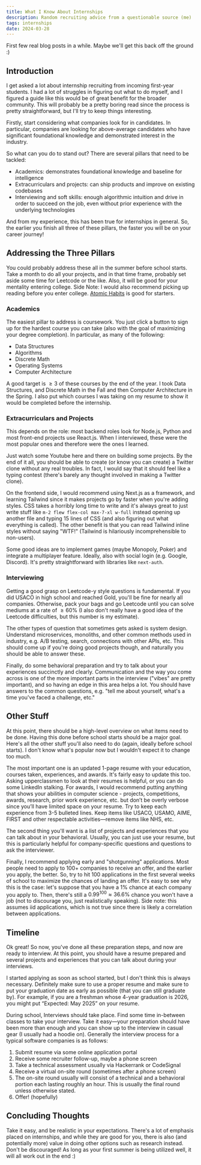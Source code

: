 ```yaml
---
title: What I Know About Internships
description: Random recruiting advice from a questionable source (me)
tags: internships
date: 2024-03-28
---
```


First few real blog posts in a while. Maybe we'll get this back off the ground :)

## Introduction

I get asked a lot about internship recruiting from incoming first-year students.
I had a lot of struggles in figuring out what to do myself, and I figured a
guide like this would be of great benefit for the broader community. This will
probably be a pretty boring read since the process is pretty straightforward,
but I'll try to keep things interesting.

Firstly, start considering what companies look for in candidates. In particular,
companies are looking for above-average candidates who have significant
foundational knowledge and demonstrated interest in the industry.

So what can you do to stand out? There are several pillars that need to be
tackled:

- Academics: demonstrates foundational knowledge and baseline for intelligence
- Extracurriculars and projects: can ship products and improve on existing
  codebases
- Interviewing and soft skills: enough algorithmic intuition and drive in order
  to succeed on the job, even without prior experience with the underlying
  technologies

And from my experience, this has been true for internships in general. So, the
earlier you finish all three of these pillars, the faster you will be on your
career journey!

## Addressing the Three Pillars

You could probably address these all in the summer before school starts. Take a
month to do all your projects, and in that time frame, probably set aside some
time for Leetcode or the like. Also, it will be good for your mentality entering
college. Side Note: I would also recommend picking up reading before you enter
college. [Atomic Habits](https://amzn.to/3xcjxGW) is good for starters.

### Academics

The easiest pillar to address is coursework. You just click a button to sign up
for the hardest course you can take (also with the goal of maximizing your
degree completion). In particular, as many of the following:

- Data Structures
- Algorithms
- Discrete Math
- Operating Systems
- Computer Architecture

A good target is $\geq 3$ of these courses by the end of the year. I took Data
Structures, and Discrete Math in the Fall and then Computer Architecture in the
Spring. I also put which courses I was taking on my resume to show it would be
completed before the internship.

### Extracurriculars and Projects

This depends on the role: most backend roles look for Node.js, Python and most
front-end projects use React.js. When I interviewed, these were the most popular
ones and therefore were the ones I learned.

Just watch some Youtube here and there on building some projects. By the end of
it all, you should be able to create (or know you can create) a Twitter clone
without any real troubles. In fact, I would say that it should feel like a
typing contest (there's barely any thought involved in making a Twitter clone).

On the frontend side, I would recommend using Next.js as a framework, and
learning Tailwind since it makes projects go by faster when you're adding
styles. CSS takes a horribly long time to write and it's always great to just
write stuff like `m-2 flew flex-col max-7-xl w-full` instead opening up another
file and typing 15 lines of CSS (and also figuring out what everything is
called). The other benefit is that you can read Tailwind inline styles without
saying "WTF!" (Tailwind is hilariously incomprehensible to non-users).

Some good ideas are to implement games (maybe Monopoly, Poker) and integrate a
multiplayer feature. Ideally, also with social login (e.g. Google, Discord).
It's pretty straightforward with libraries like `next-auth`.

### Interviewing

Getting a good grasp on Leetcode-y style questions is fundamental. If you did
USACO in high school and reached Gold, you'll be fine for nearly all companies.
Otherwise, pack your bags and go Leetcode until you can solve mediums at a rate
of $\geq 60\%$ (I also don't really have a good idea of the Leetcode
difficulties, but this number is my estimate).

The other types of question that sometimes gets asked is system design.
Understand microservices, monoliths, and other common methods used in industry,
e.g. A/B testing, search, connections with other APIs, etc. This should come up
if you're doing good projects though, and naturally you should be able to answer
these.

Finally, do some behavioral preparation and try to talk about your experiences
succinctly and clearly. Communication and the way you come across is one of the
more important parts in the interview ("vibes" are pretty important), and so
having an edge in this area helps a lot. You should have answers to the common
questions, e.g. "tell me about yourself, what's a time you've faced a challenge,
etc."

## Other Stuff

At this point, there should be a high-level overview on what items need to be
done. Having this done before school starts should be a major goal. Here's all
the other stuff you'll also need to do (again, ideally before school starts). I
don't know what's popular now but I wouldn't expect it to change too much.

The most important one is an updated 1-page resume with your education, courses
taken, experiences, and awards. It's fairly easy to update this too. Asking
upperclassmen to look at their resumes is helpful, or you can do some LinkedIn
stalking. For awards, I would recommend putting anything that shows your
abilities in computer science - projects, competitions, awards, research, prior
work experience, etc. but don’t be overly verbose since you’ll have limited
space on your resume. Try to keep each experience from 3-5 bulleted lines. Keep
items like USACO, USAMO, AIME, FIRST and other respectable activities—remove
items like NHS, etc.

The second thing you'll want is a list of projects and experiences that you can
talk about in your behavioral. Usually, you can just use your resume, but this
is particularly helpful for company-specific questions and questions to ask the
interviewer.

Finally, I recommend applying early and "shotgunning" applications. Most people
need to apply to 100+ companies to receive an offer, and the earlier you apply,
the better. So, try to hit 100 applications in the first several weeks of school
to maximize the chances of landing an offer. It's easy to see why this is the
case: let's suppose that you have a $1\%$ chance at each company you apply to.
Then, there's still a $0.99^{100} \approx 36.6\%$ chance you won't have a job
(not to discourage you, just realistically speaking). Side note: this assumes
iid applications, which is not true since there is likely a correlation between
applications.

## Timeline

Ok great! So now, you've done all these preparation steps, and now are ready to
interview. At this point, you should have a resume prepared and several projects
and experiences that you can talk about during your interviews.

I started applying as soon as school started, but I don't think this is always
necessary. Definitely make sure to use a proper resume and make sure to put your
graduation date as early as possible (that you can still graduate by). For
example, if you are a freshman whose 4-year graduation is 2026, you might put
“Expected: May 2025” on your resume.

During school, Interviews should take place. Find some time in-between classes
to take your interview. Take it easy—your preparation should have been more than
enough and you can show up to the interview in casual gear (I usually had a
hoodie on). Generally the interview process for a typical software companies is
as follows:

1. Submit resume via some online application portal
2. Receive some recruiter follow-up, maybe a phone screen
3. Take a technical assessment usually via Hackerrank or CodeSignal
4. Receive a virtual on-site round (sometimes after a phone screen)
5. The on-site round usually will consist of a technical and a behavioral
   portion each lasting roughly an hour. This is usually the final round unless
   otherwise stated.
6. Offer! (hopefully)

## Concluding Thoughts

Take it easy, and be realistic in your expectations. There's a lot of emphasis
placed on internships, and while they are good for you, there is also (and
potentially more) value in doing other options such as research instead. Don't
be discouraged! As long as your first summer is being utilized well, it will all
work out in the end :)
